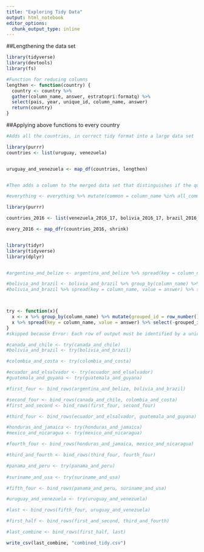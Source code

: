 ```yaml
---
title: "Exploring Tidy Data"
output: html_notebook
editor_options: 
  chunk_output_type: inline
---
```





##Lengthening the data set
```r
library(tidyverse)
library(devtools)
library(fs)

#Function for reducing columns
lengthen <- function(country) {
  country <- country %>%
  gather(column_name, answer, estratopri:formatq) %>%
  select(pais, year, unique_id, column_name, answer)
  return(country)
}


```

##Applying above functions to every country
```r
#Adds all the countries, in correct tidy format into a large data set

library(purrr)
countries <- list(uruguay, venezuela)


uruguay_and_venezuela <- map_df(countries, lengthen)


#Then adds a column to the merged data set that distinguishes if the question is universal or not

#everything <- everything %>% mutate(common = column_name %in% all_common_col)


```

```r
library(purrr)

countries_2016 <- list(venezuela_2016_17, bolivia_2016_17, brazil_2016_17, canada_2016_17, chile_2016_17, colombia_2016_17,costa_2016_17, ecuador_2016_17, elsalvador_2016_17, guatemala_2016_17, guyana_2016_17, honduras_2016_17, jamaica_2016_17, mexico_2016_17, nicaragua_2016_17, panama_2016_17, peru_2016_17, usa_2016_17, uruguay_2016_17)

every_2016 <- map_dfr(countries_2016, shrink)



```

```r
library(tidyr)
library(tidyverse)
library(dplyr)


#argentina_and_belize <- argentina_and_belize %>% spread(key = column_name, value = answer)

#bolivia_and_brazil <- bolivia_and_brazil %>% group_by(column_name) %>% mutate(grouped_id = row_number()) 
#bolivia_and_brazil %>% spread(key = column_name, value = answer) %>% select(-grouped_id)



try <- function(x){
  x <- x %>% group_by(column_name) %>% mutate(grouped_id = row_number())
  x %>% spread(key = column_name, value = answer) %>% select(-grouped_id)
}
#skipped because Error: Each row of output must be identified by a unique combination of keys

#canada_and_chile <- try(canada_and_chile)
#bolivia_and_brazil <- try(bolivia_and_brazil)

#colombia_and_costa <- try(colombia_and_costa)

#ecuador_and_elsalvador <- try(ecuador_and_elsalvador)
#guatemala_and_guyana <- try(guatemala_and_guyana)

#first_four <- bind_rows(argentina_and_belize, bolivia_and_brazil)

#second_four <- bind_rows(canada_and_chile, colombia_and_costa)
#first_and_second <- bind_rows(first_four, second_four)

#third_four <- bind_rows(ecuador_and_elsalvador, guatemala_and_guyana)

#honduras_and_jamaica <- try(honduras_and_jamaica)
#mexico_and_nicaragua <- try(mexico_and_nicaragua)

#fourth_four <- bind_rows(honduras_and_jamaica, mexico_and_nicaragua)

#third_and_fourth <- bind_rows(third_four, fourth_four)

#panama_and_peru <- try(panama_and_peru)
 
#suriname_and_usa <- try(suriname_and_usa)

#fifth_four <- bind_rows(panama_and_peru, suriname_and_usa)

#uruguay_and_venezuela <- try(uruguay_and_venezuela)

#last <- bind_rows(fifth_four, uruguay_and_venezuela)

#first_half <- bind_rows(first_and_second, third_and_fourth)

#last_combine <- bind_rows(first_half, last)

write_csv(last_combine, "combined_tidy.csv")



```



